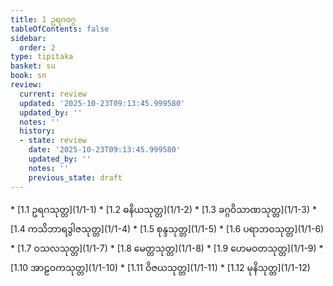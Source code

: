 ```yaml
---
title: 1 ဥရဂဝဂ္ဂ
tableOfContents: false
sidebar:
  order: 2
type: tipitaka
basket: su
book: sn
review:
  current: review
  updated: '2025-10-23T09:13:45.999580'
  updated_by: ''
  notes: ''
  history:
  - state: review
    date: '2025-10-23T09:13:45.999580'
    updated_by: ''
    notes: ''
    previous_state: draft
---
```



<ReviewStatus review={frontmatter.review} showDetails={true} />

<HypothesisAnnotation frontmatter={frontmatter} />

<DynamicBreadcrumb />



<TableOfContents book="sn" section="1">
* [1.1 ဥရဂသုတ္တ](1/1-1)
* [1.2 ဓနိယသုတ္တ](1/1-2)
* [1.3 ခဂ္ဂဝိသာဏသုတ္တ](1/1-3)
* [1.4 ကသိဘာရဒွါဇသုတ္တ](1/1-4)
* [1.5 စုန္ဒသုတ္တ](1/1-5)
* [1.6 ပရာဘဝသုတ္တ](1/1-6)
* [1.7 ဝသလသုတ္တ](1/1-7)
* [1.8 မေတ္တသုတ္တ](1/1-8)
* [1.9 ဟေမဝတသုတ္တ](1/1-9)
* [1.10 အာဠဝကသုတ္တ](1/1-10)
* [1.11 ဝိဇယသုတ္တ](1/1-11)
* [1.12 မုနိသုတ္တ](1/1-12)
</TableOfContents>